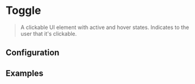 
# Toggle

> A clickable UI element with active and hover states. Indicates to the user that it's clickable.

<CodeBlock>
  <Toggle />
</CodeBlock>

## Configuration

<ConfigBlock of={Toggle} />

## Examples

<CodeBlock title="Type: Primary False">
  <Toggle value={false}/>
</CodeBlock>

<CodeBlock title="Type: Primary False with label">
  <Toggle label="Label" value={false} />
</CodeBlock>

<CodeBlock title="Type: Primary with className and prefixClassName">
  <Toggle className={'toggle'} prefixClassName={'retoggle'} value={false}/>
</CodeBlock>

<CodeBlock title="Type: Primary True">
  <Toggle value={true} />
</CodeBlock>

<CodeBlock title="Type: RedGreen False">
  <Toggle redGreen={true} value={false} />
</CodeBlock>

<CodeBlock title="Type: RedGreen True">
  <Toggle redGreen={true} value={true} />
</CodeBlock>

<CodeBlock title="Type: Error">
  <Toggle label="Label" error={true} value={false} />
</CodeBlock>

<CodeBlock title="Type: Disabled">
  <Toggle disabled={true} value={false} />
</CodeBlock>
